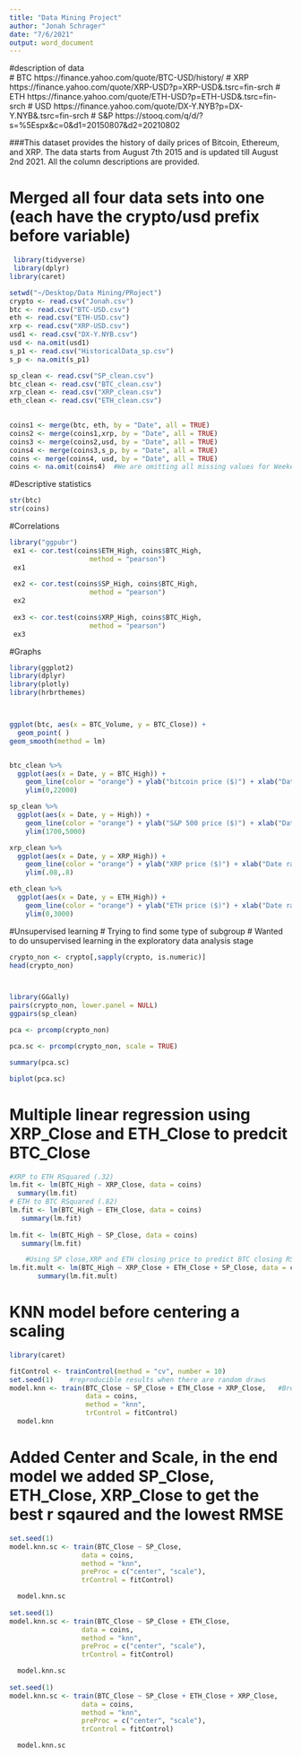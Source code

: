 ```yaml
---
title: "Data Mining Project"
author: "Jonah Schrager"
date: "7/6/2021"
output: word_document
---
```

#description of data   
# BTC https://finance.yahoo.com/quote/BTC-USD/history/
# XRP https://finance.yahoo.com/quote/XRP-USD?p=XRP-USD&.tsrc=fin-srch
# ETH https://finance.yahoo.com/quote/ETH-USD?p=ETH-USD&.tsrc=fin-srch
# USD https://finance.yahoo.com/quote/DX-Y.NYB?p=DX-Y.NYB&.tsrc=fin-srch
# S&P https://stooq.com/q/d/?s=%5Espx&c=0&d1=20150807&d2=20210802

###This dataset provides the history of daily prices of Bitcoin, Ethereum, and XRP. The data starts from August 7th 2015 and is updated till August 2nd 2021. All the column descriptions are provided.

# Merged all four data sets into one (each have the crypto/usd prefix before variable)
```r
 library(tidyverse)  
 library(dplyr)
library(caret)

setwd("~/Desktop/Data Mining/PRoject")
crypto <- read.csv("Jonah.csv")
btc <- read.csv("BTC-USD.csv")
eth <- read.csv("ETH-USD.csv")
xrp <- read.csv("XRP-USD.csv")
usd1 <- read.csv("DX-Y.NYB.csv")
usd <- na.omit(usd1)
s_p1 <- read.csv("HistoricalData_sp.csv")
s_p <- na.omit(s_p1)

sp_clean <- read.csv("SP_clean.csv")
btc_clean <- read.csv("BTC_clean.csv")
xrp_clean <- read.csv("XRP_clean.csv")
eth_clean <- read.csv("ETH_clean.csv")

 
coins1 <- merge(btc, eth, by = "Date", all = TRUE)
coins2 <- merge(coins1,xrp, by = "Date", all = TRUE)
coins3 <- merge(coins2,usd, by = "Date", all = TRUE)
coins4 <- merge(coins3,s_p, by = "Date", all = TRUE)
coins <- merge(coins4, usd, by = "Date", all = TRUE)
coins <- na.omit(coins4)  #We are omitting all missing values for Weekends/holidays when the market is closed

```

#Descriptive statistics 
```r
str(btc)
str(coins)
```


#Correlations
```r
library("ggpubr")
 ex1 <- cor.test(coins$ETH_High, coins$BTC_High, 
                    method = "pearson")
 ex1
 
 ex2 <- cor.test(coins$SP_High, coins$BTC_High, 
                    method = "pearson")
 ex2
 
 ex3 <- cor.test(coins$XRP_High, coins$BTC_High, 
                    method = "pearson")
 ex3
```


#Graphs
```r
library(ggplot2)
library(dplyr)
library(plotly)
library(hrbrthemes)



ggplot(btc, aes(x = BTC_Volume, y = BTC_Close)) + 
  geom_point( )
geom_smooth(method = lm)


btc_clean %>% 
  ggplot(aes(x = Date, y = BTC_High)) +
    geom_line(color = "orange") + ylab("bitcoin price ($)") + xlab("Date range 8.7.2015 - 8.2.2021")
    ylim(0,22000) 

sp_clean %>% 
  ggplot(aes(x = Date, y = High)) +
    geom_line(color = "orange") + ylab("S&P 500 price ($)") + xlab("Date range 8.7.2015 - 8.2.2021")
    ylim(1700,5000) 

xrp_clean %>% 
  ggplot(aes(x = Date, y = XRP_High)) +
    geom_line(color = "orange") + ylab("XRP price ($)") + xlab("Date range 8.7.2015 - 8.2.2021")
    ylim(.08,.8) 

eth_clean %>% 
  ggplot(aes(x = Date, y = ETH_High)) +
    geom_line(color = "orange") + ylab("ETH price ($)") + xlab("Date range 8.7.2015 - 8.2.2021")
    ylim(0,3000) 
```

#Unsupervised learning # Trying to find some type of subgroup # Wanted to do unsupervised learning in the exploratory data analysis stage 
```r
crypto_non <- crypto[,sapply(crypto, is.numeric)]
head(crypto_non)



library(GGally)
pairs(crypto_non, lower.panel = NULL)
ggpairs(sp_clean)

pca <- prcomp(crypto_non)

pca.sc <- prcomp(crypto_non, scale = TRUE)

summary(pca.sc)

biplot(pca.sc)


```


# Multiple linear regression using XRP_Close and ETH_Close to predcit BTC_Close
```r
#XRP to ETH RSquared (.32)
lm.fit <- lm(BTC_High ~ XRP_Close, data = coins)      
  summary(lm.fit)
# ETH to BTC RSquared (.82)
lm.fit <- lm(BTC_High ~ ETH_Close, data = coins)
   summary(lm.fit)
   
lm.fit <- lm(BTC_High ~ SP_Close, data = coins)
   summary(lm.fit)   

    #Using SP close,XRP and ETH closing price to predict BTC closing RSquared (.88)
lm.fit.mult <- lm(BTC_High ~ XRP_Close + ETH_Close + SP_Close, data = coins)
       summary(lm.fit.mult)
```

# KNN model before centering a scaling
```r
library(caret)  

fitControl <- trainControl(method = "cv", number = 10) 
set.seed(1)    #reproducible results when there are random draws
model.knn <- train(BTC_Close ~ SP_Close + ETH_Close + XRP_Close,   #Break up the data sets into training and test sets in order to get a more realistic idea how                                                         well we can predict future values of Bitcoin price.
                   data = coins,
                   method = "knn",
                   trControl = fitControl) 
  model.knn 
```

# Added Center and Scale, in the end model we added SP_Close, ETH_Close, XRP_Close to get the best r sqaured and the lowest RMSE
```r
set.seed(1)
model.knn.sc <- train(BTC_Close ~ SP_Close, 
                  data = coins, 
                  method = "knn",
                  preProc = c("center", "scale"),
                  trControl = fitControl) 

  model.knn.sc
  
set.seed(1)
model.knn.sc <- train(BTC_Close ~ SP_Close + ETH_Close, 
                  data = coins, 
                  method = "knn",
                  preProc = c("center", "scale"),
                  trControl = fitControl) 

  model.knn.sc
  
set.seed(1)
model.knn.sc <- train(BTC_Close ~ SP_Close + ETH_Close + XRP_Close, 
                  data = coins, 
                  method = "knn",
                  preProc = c("center", "scale"),
                  trControl = fitControl) 

  model.knn.sc
```




